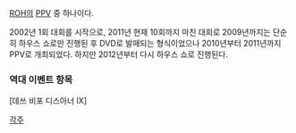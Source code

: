 [[ROH]]의 [[PPV]] 중 하나이다.


2002년 1회 대회를 시작으로, 2011년 현재 10회까지 마친 대회로 2009년까지는 단순히 하우스 쇼로만 진행된 후 DVD로 발매되는 형식이었으나 2010년부터 2011년까지 PPV로 개최되었다. 하지만 2012년부터 다시 하우스 쇼로 진행된다.


=== 역대 이벤트 항목 ===
[데쓰 비포 디스아너 IX]



[[각주]]
